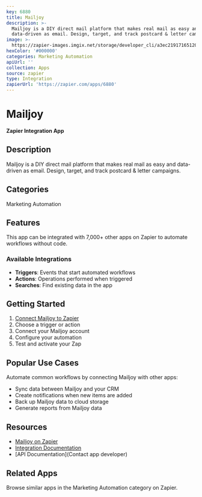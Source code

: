 ```yaml
---
key: 6880
title: Mailjoy
description: >-
  Mailjoy is a DIY direct mail platform that makes real mail as easy and
  data-driven as email. Design, target, and track postcard & letter campaigns.
image: >-
  https://zapier-images.imgix.net/storage/developer_cli/a3ec2191716512009417b19530917875.png?auto=format%2Ccompress&ixlib=python-3.0.0&q=50
hexColor: '#000000'
categories: Marketing Automation
apiUrl: ''
collection: Apps
source: zapier
type: Integration
zapierUrl: 'https://zapier.com/apps/6880'
---
```

# Mailjoy

**Zapier Integration App**

## Description

Mailjoy is a DIY direct mail platform that makes real mail as easy and data-driven as email. Design, target, and track postcard & letter campaigns.

## Categories

Marketing Automation

## Features

This app can be integrated with 7,000+ other apps on Zapier to automate workflows without code.

### Available Integrations

- **Triggers**: Events that start automated workflows
- **Actions**: Operations performed when triggered
- **Searches**: Find existing data in the app

## Getting Started

1. [Connect Mailjoy to Zapier](https://zapier.com/apps/6880)
2. Choose a trigger or action
3. Connect your Mailjoy account
4. Configure your automation
5. Test and activate your Zap

## Popular Use Cases

Automate common workflows by connecting Mailjoy with other apps:

- Sync data between Mailjoy and your CRM
- Create notifications when new items are added
- Back up Mailjoy data to cloud storage
- Generate reports from Mailjoy data

## Resources

- [Mailjoy on Zapier](https://zapier.com/apps/6880)
- [Integration Documentation](https://zapier.com/apps/6880/integrations)
- [API Documentation](Contact app developer)

## Related Apps

Browse similar apps in the Marketing Automation category on Zapier.
